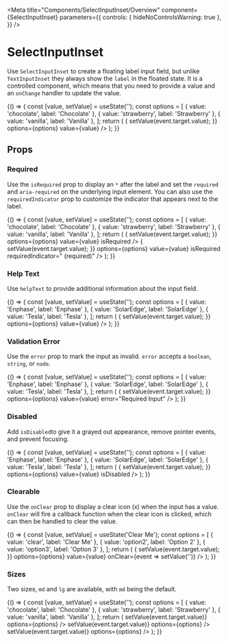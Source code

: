 
<Meta
  title="Components/SelectInputInset/Overview"
  component={SelectInputInset}
  parameters={{
    controls: { hideNoControlsWarning: true },
  }}
/>

# SelectInputInset

Use `SelectInputInset` to create a floating label input field, but unlike `TextInputInset` they always show the `label` in the floated state. It is a controlled component, which means that you need to provide a value and an `onChange` handler to update the value.

<Canvas withSource="open">
  <Story
    name="Default"
    parameters={{
      design: {
        type: 'figma',
        url: 'https://www.figma.com/file/k1kOsplTGXvSSMQQCzhCND/Palmetto-Design-System?node-id=130%3A3463',
      },
    }}
  >
    {() => {
      const [value, setValue] = useState('');
      const options = [
        { value: 'chocolate', label: 'Chocolate' },
        { value: 'strawberry', label: 'Strawberry' },
        { value: 'vanilla', label: 'Vanilla' },
      ];
      return (
        <SelectInputInset
          id="default Select"
          label="Label"
          onChange={event => {
            setValue(event.target.value);
          }}
          options={options}
          value={value}
        />
      );
    }}
  </Story>
</Canvas>

## Props

<ArgsTable of={SelectInputInset} />

### Required

Use the `isRequired` prop to display an `*` after the label and set the `required` and `aria-required` on the underlying input element. You can also use the `requiredIndicator` prop to customize the indicator that appears next to the label.

<Canvas>
  <Story name="Required">
    {() => {
      const [value, setValue] = useState('');
      const options = [
        { value: 'chocolate', label: 'Chocolate' },
        { value: 'strawberry', label: 'Strawberry' },
        { value: 'vanilla', label: 'Vanilla' },
      ];
      return (
        <Box gap="md">
          <SelectInputInset
            id="requiredSelect"
            label="Required Field"
            onChange={event => {
              setValue(event.target.value);
            }}
            options={options}
            value={value}
            isRequired
          />
          <SelectInputInset
            id="customRequiredSelect"
            label="Custom Required Indicator Field"
            onChange={event => {
              setValue(event.target.value);
            }}
            options={options}
            value={value}
            isRequired
            requiredIndicator=" (required)"
          />
        </Box>
      );
    }}
  </Story>
</Canvas>

### Help Text

Use `helpText` to provide additional information about the input field.

<Canvas>
  <Story name="Help Text">
    {() => {
      const [value, setValue] = useState('');
      const options = [
        { value: 'Enphase', label: 'Enphase' },
        { value: 'SolarEdge', label: 'SolarEdge' },
        { value: 'Tesla', label: 'Tesla' },
      ];
      return (
        <SelectInputInset
          id="helpTextSelect"
          label="Inverter Manufacturer"
          helpText="Must be from the approved vendor list"
          onChange={event => {
            setValue(event.target.value);
          }}
          options={options}
          value={value}
        />
      );
    }}
  </Story>
</Canvas>

### Validation Error

Use the `error` prop to mark the input as invalid. `error` accepts a `boolean`, `string`, or `node`.

<Canvas>
  <Story name="Error">
    {() => {
      const [value, setValue] = useState('');
      const options = [
        { value: 'Enphase', label: 'Enphase' },
        { value: 'SolarEdge', label: 'SolarEdge' },
        { value: 'Tesla', label: 'Tesla' },
      ];
      return (
        <SelectInputInset
          id="errorSelect"
          label="Inverter Manufacturer"
          helpText="Must be from the approved vendor list"
          onChange={event => {
            setValue(event.target.value);
          }}
          options={options}
          value={value}
          error="Required Input"
        />
      );
    }}
  </Story>
</Canvas>

### Disabled

Add `isDisabled`to give it a grayed out appearance, remove pointer events, and prevent focusing.

<Canvas>
  <Story name="Disabled">
    {() => {
      const [value, setValue] = useState('');
      const options = [
        { value: 'Enphase', label: 'Enphase' },
        { value: 'SolarEdge', label: 'SolarEdge' },
        { value: 'Tesla', label: 'Tesla' },
      ];
      return (
        <SelectInputInset
          id="disabledSelect"
          label="Disabled Input"
          onChange={event => {
            setValue(event.target.value);
          }}
          options={options}
          value={value}
          isDisabled
        />
      );
    }}
  </Story>
</Canvas>

### Clearable

Use the `onClear` prop to display a clear icon (x) when the input has a value. `onClear` will fire
a callback function when the clear icon is clicked, which can then be handled to clear the value.

<Canvas>
  <Story name="Clearable">
    {() => {
      const [value, setValue] = useState('Clear Me');
      const options = [
        { value: 'clear', label: 'Clear Me' },
        { value: 'option2', label: 'Option 2' },
        { value: 'option3', label: 'Option 3' },
      ];
      return (
        <SelectInputInset
          id="clearableSelect"
          label="Clearable Input"
          onChange={event => {
            setValue(event.target.value);
          }}
          options={options}
          value={value}
          onClear={event => setValue('')}
        />
      );
    }}
  </Story>
</Canvas>

### Sizes

Two sizes, `md` and `lg` are available, with `md` being the default.

<Canvas>
  <Story name="Sizes" parameters={RESPONSIVE_STORY}>
    {() => {
      const [value, setValue] = useState('');
      const options = [
        { value: 'chocolate', label: 'Chocolate' },
        { value: 'strawberry', label: 'Strawberry' },
        { value: 'vanilla', label: 'Vanilla' },
      ];
      return (
        <Box gap="md">
          <SelectInputInset
            id="mdFlavorInput"
            value={value}
            label="md size"
            onChange={event => setValue(event.target.value)}
            options={options}
          />
          <SelectInputInset
            id="lgFlavorInput"
            value={value}
            size="lg"
            label="lg size"
            onChange={event => setValue(event.target.value)}
            options={options}
          />
          <SelectInputInset
            id="responsiveFlavorInput"
            value={value}
            size={{ base: 'md', tablet: 'lg', desktop: 'md', hd: 'lg' }}
            label="responsive size"
            onChange={event => setValue(event.target.value)}
            options={options}
          />
        </Box>
      );
    }}
  </Story>
</Canvas>

